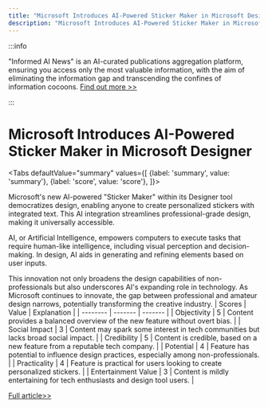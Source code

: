 ```yaml
---
title: "Microsoft Introduces AI-Powered Sticker Maker in Microsoft Designer"
description: "Microsoft Introduces AI-Powered Sticker Maker in Microsoft Designer"
---
```



:::info

"Informed AI News" is an AI-curated publications aggregation platform, ensuring you access only the most valuable information, with the aim of eliminating the information gap and transcending the confines of information cocoons.  [Find out more >>](/docs/guides)

:::

# Microsoft Introduces AI-Powered Sticker Maker in Microsoft Designer


<Tabs
	defaultValue="summary"
	values={[
	{label: 'summary', value: 'summary'},
	{label: 'score', value: 'score'},
]}>
<TabItem value="summary">


Microsoft's new AI-powered "Sticker Maker" within its Designer tool democratizes design, enabling anyone to create personalized stickers with integrated text. This AI integration streamlines professional-grade design, making it universally accessible.

AI, or Artificial Intelligence, empowers computers to execute tasks that require human-like intelligence, including visual perception and decision-making. In design, AI aids in generating and refining elements based on user inputs.

This innovation not only broadens the design capabilities of non-professionals but also underscores AI's expanding role in technology. As Microsoft continues to innovate, the gap between professional and amateur design narrows, potentially transforming the creative industry.
</TabItem>
<TabItem value="score">
	| Scores     | Value   | Explanation |
	| -------- | ------- | ------- |
	| Objectivity  | 5    | Content provides a balanced overview of the new feature without overt bias.    |
	| Social Impact | 3     | Content may spark some interest in tech communities but lacks broad social impact.    |
	| Credibility    | 5    | Content is credible, based on a new feature from a reputable tech company.    |
	| Potential    | 4    | Feature has potential to influence design practices, especially among non-professionals.    |
	| Practicality    | 4    | Feature is practical for users looking to create personalized stickers.    |
	| Entertainment Value    | 3    | Content is mildly entertaining for tech enthusiasts and design tool users.    |
</TabItem>
</Tabs>

[Full article>>](https://readhub.cn/topic/8aA2YnKdi5x)

